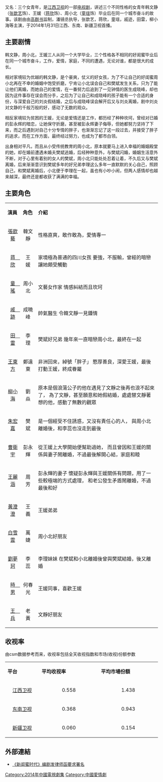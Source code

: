 {{电视节目信息框
| 名称      = 新闺蜜时代
| 原名      = 
| 图片      = 新闺蜜时代.jpg
| 图说      = 
| 别名      = 三个女青年
| 类型      = 现代都市剧  
| 格式      = 电视剧
| 原创      = 
| 发展      = 
| 编剧      = 某小丫
| 导演      = 潘镜丞
| 助理导演  = 
| 创意总监  = 
| 主持      = 
| 主演      = 张歆艺、蒋欣、童瑶、戚迹
| 评委      = 
| 配音      = 
| 旁白      = 
| 国家      = {{CHNML}}
| 地区      = 
| 语言      = 中文[[普通话|普通话]]
| 字幕      = 
| 配乐作曲  = 
| 主题曲    =
| 作曲      =
| 作词      =
| 演唱      =
| 制作年份  = 2013年
| 制片人    = 伊江
| 共同制片人 = 
| 出品人    = 
| 监制      = 高群书
| 执行制作  = 
| 共同执行制作 = 
| 制作顾问  = 
| 故事      = 
| 编审      = 
| 原集數    =  40
| 剪辑      = 
| 外景      = 
| 摄影      = 
| 机位      = 
| 制作公司  = 北京盟将威影视，光线传媒
| 电视网    = {{CHN}}[[江西卫视|江西卫视]]/[[东南卫视|东南卫视]]/[[新疆卫视|新疆卫视]]
| 视频制式  = 
| 音频制式  = 
| 播出国家  = 
| 集数0     = 
| 每集长度0 = 约45分钟
| 开始      = {{start date|2014|1|31}}
| 结束      = {{end date|2014|2|19}}
| 前作      = 
| 续作      = 
| 相关节目  = 
| 中国大陆名称 = 
| 台湾名称  = 
| 港澳名称  = 
| 马新名称  = 
| 官方网站  = 
| 制作网站  = 
| imdb_id   = 
| tv_com_id = 
}}
{{engname|《新闺蜜时代》|Three Bosom Girls}} 又名：三个女青年，是[[江西卫视|江西卫视]]的一部[[电视剧|电视剧]]，讲述三个不同性格的女青年韩文静（[[张歆艺|张歆艺]]饰）、王媛（[[蒋欣|蒋欣]]饰）、周小北（[[童瑶|童瑶]]饰）毕业后在同一个城市奋斗的故事。该剧由由[[高群书|高群书]]监制，潘镜丞执导，张歆艺，蒋欣，童瑶，戚迹，田雷，柳小海等主演，于2014年1月31日江西、东南、新疆卫视首播。

== 主要剧情 ==
韩文静，周小北，王媛三人从同一个大学毕业，三个性格各不相同的好闺蜜毕业后在同一个城市奋斗，工作，爱情，家庭，不同的遭遇，无论对谁，都是很大的成长。

相对家境较为优越的韩文静，是个豪爽，仗义的好女孩，为了不让自己的好闺蜜周小北再在不幸的婚姻中饱受折磨，宁肯让小北误会自己和樊斌发生关系，只为了能让他们离婚，而她自己的爱情，在一番努力后追到了一见钟情的医生成晓峰，却也因为这件事存在误会而分手，之后为了让自己和成晓峰的孩子能有一个合适的身份，与深爱自己的刘炎假结婚，之后与成晓峰误会解开后又与刘炎离婚，剧中刘炎对文静的千般万般的好，感动了无数的观众。

相反家境较为贫困的王媛，无论是爱情还是工作，都历经了种种坎坷，曾经对已婚的彭永辉的暗恋，让她保守折磨，甚至被彭永辉妻子侮辱，但她都努力坚持了下来，而之后遇到对自己十分专情的胖子，也渐渐忘记了这一段过去，并接受了胖子的追求，而在工作方面，最终经过努力，也成为了都市白领。

出身相对平凡，而且从小受传统教育的周小北，原本就要马上进入幸福的婚姻殿堂的她，却在婚前遭遇未婚夫樊斌逃婚，后经种种意外，与樊斌闪婚，婚姻生活意外不断，对于心里有着别的女人的樊斌，周小北只能处处忍着让着，不久后又与樊斌离婚，后来渐渐意识到樊斌多年的好兄弟李理这么多年一直默默的关心自己，照顾自己，和樊斌离婚后，小北便于李理在一起，虽也有小吵小闹，但两人感情却也越来越深，最终还是都收获了满满的幸福。

== 主要角色 ==
{|class="wikitable" width="70%" 
|- style="background:green; color:snow" align=center 
|style="width:10%"|'''演員'''||style="width:10%"|'''角色'''||style="width:80%"|'''介紹''' 
|-
|<center>[[張歆藝|張歆藝]]||<center>韓文靜||性格直爽，敢作敢為，愛情專一
|-
|<center>[[蒋欣|蒋　欣]]||<center>王　媛||家境極為普通的四川女孩
要強，不服輸，曾經的暗戀讓她頗受觸動
|-
|<center>[[童瑤|童　瑤]]||<center>周小北||文藝女作家
情感糾結而且坎坷
|-
|<center>[[戚跡|戚　跡]]||<center>成曉峰||帥氣醫生
令韓文靜一見鍾情
|-
|<center>[[田雷|田　雷]]||<center>李　理||樊斌好兄弟
幾年來一直暗戀周小北，最終在一起
|-
|<center>[[王東方|王東方]]||<center>鄭遠東||非洲回來，綽號「胖子」
憨厚善良，深愛王媛，最後打動王媛，終成眷屬
|-
|<center>[[柳小海|柳小海]]||<center>劉　焱||原本是個浪蕩公子的他在遇見了文靜之後再也浪不起來了，
為了文靜，甚至願意和她假結婚，處處替文靜著想的他，感動了無數的觀眾
|-
|<center>[[朱宏嘉|朱宏嘉]]||<center>樊　斌||是一個經受不住誘惑，又沒有責任心的人，
與周小北離婚後，和李蕊也沒走到最後
|-
|<center>[[曹衛宇|曹衛宇]]||<center>彭永輝||從王媛上大學開始便幫助過她，
而且曾因和王媛的關係與妻子鬧離婚，不過最後解開心結，家庭和睦
|-
|<center>[[王麗涵|王麗涵]]||<center>周　芳||彭永輝的妻子
懷疑彭永輝與王媛關係有問題，用了一些較極端的方式處理，
和老公發生矛盾鬧離婚，不過最後和好
|-
|<center>[[黃澄澄|黃澄澄]]||<center>王　義||王媛弟弟
|-
|<center>[[白雪雲|白雪雲]]||<center>萬　婕||周小北好朋友
|-
|<center>[[劉夢珂|劉夢珂]]||<center>李　蕊||李理妹妹
在樊斌和小北離婚後曾與樊斌結婚，後又離婚
|-
|<center>[[時男|時　男]]||<center>何春光||王媛同事，喜歡王媛
|-
|<center>[[王兵|王　兵]]||<center>老　黃||文靜好朋友
|}

== 收视率 ==
由csm数据参考而来，收视率包括全天收视指数和市场(收视)份额参数
{|class="wikitable" width="30%"
|- style="background:cornflowerblue; color:white" align=center
|style="width:3%"|'''平台'''||style="width:5%"|'''平均收视率'''||style="width:5%"|'''平均市場份額'''
|-
|align=center|[[江西卫视|江西卫视]]||align=center|	0.558||align=center|	1.438 
|-
|align=center|[[东南卫视|东南卫视]]||align=center|	0.368||align=center| 	0.943 
|-
|align=center|[[新疆卫视|新疆卫视]]||align=center|	0.060||align=center| 	0.154 
|}

==外部連結==
*[http://ent.sina.com.cn/v/m/w/2014-02-05/11484092097.shtml     《新闺蜜时代》编剧发律师函要求署名] {{Wayback|url=http://ent.sina.com.cn/v/m/w/2014-02-05/11484092097.shtml |date=20140714171454 }}
{{江西卫视电视剧}}

{{DEFAULTSORT:X新}}
[[Category:2014年中國電視劇集|Category:2014年中國電視劇集]]
[[Category:中國愛情劇|Category:中國愛情劇]]